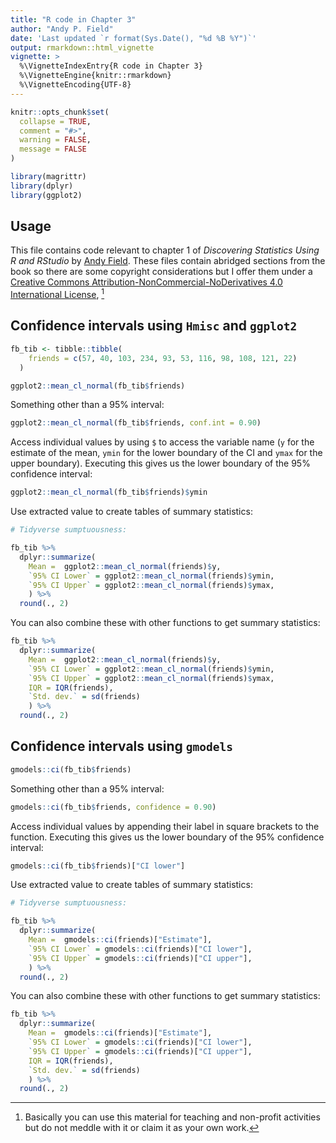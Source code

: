 ```yaml
---
title: "R code in Chapter 3"
author: "Andy P. Field"
date: 'Last updated `r format(Sys.Date(), "%d %B %Y")`'
output: rmarkdown::html_vignette
vignette: >
  %\VignetteIndexEntry{R code in Chapter 3}
  %\VignetteEngine{knitr::rmarkdown}
  %\VignetteEncoding{UTF-8}
---
```


```r
knitr::opts_chunk$set(
  collapse = TRUE,
  comment = "#>",
  warning = FALSE,
  message = FALSE
)

library(magrittr)
library(dplyr)
library(ggplot2)
```


## Usage

This file contains code relevant to chapter 1 of *Discovering Statistics Using R and RStudio* by [Andy Field](https://www.discoveringstatistics.com/). These files contain abridged sections from the book so there are some copyright considerations but I offer them under a [Creative Commons Attribution-NonCommercial-NoDerivatives 4.0 International License](http://creativecommons.org/licenses/by-nc-nd/4.0/), ^[Basically you can use this material for teaching and non-profit activities but do not meddle with it or claim it as your own work.]

## Confidence intervals using `Hmisc` and `ggplot2`

```r

fb_tib <- tibble::tibble(
    friends = c(57, 40, 103, 234, 93, 53, 116, 98, 108, 121, 22)
  )

ggplot2::mean_cl_normal(fb_tib$friends)

```

Something other than a 95% interval:

```r
ggplot2::mean_cl_normal(fb_tib$friends, conf.int = 0.90)
```

Access individual values by using `$` to access the variable name (`y` for the estimate of the mean, `ymin` for the lower boundary of the CI and `ymax` for the upper boundary). Executing this gives us the lower boundary of the 95% confidence interval:

```r

ggplot2::mean_cl_normal(fb_tib$friends)$ymin
```

Use extracted value to create tables of summary statistics:

```r
# Tidyverse sumptuousness:

fb_tib %>%
  dplyr::summarize(
    Mean =  ggplot2::mean_cl_normal(friends)$y,
    `95% CI Lower` = ggplot2::mean_cl_normal(friends)$ymin,
    `95% CI Upper` = ggplot2::mean_cl_normal(friends)$ymax,
    ) %>% 
  round(., 2)
```
You can also combine these with other functions to get summary statistics:

```r
fb_tib %>%
  dplyr::summarize(
    Mean =  ggplot2::mean_cl_normal(friends)$y,
    `95% CI Lower` = ggplot2::mean_cl_normal(friends)$ymin,
    `95% CI Upper` = ggplot2::mean_cl_normal(friends)$ymax,
    IQR = IQR(friends),
    `Std. dev.` = sd(friends)
    ) %>% 
  round(., 2)

```


## Confidence intervals using `gmodels`

```r

gmodels::ci(fb_tib$friends)

```

Something other than a 95% interval:

```r
gmodels::ci(fb_tib$friends, confidence = 0.90)
```

Access individual values by appending their label in square brackets to the function. Executing this gives us the lower boundary of the 95% confidence interval:

```r

gmodels::ci(fb_tib$friends)["CI lower"]
```

Use extracted value to create tables of summary statistics:

```r
# Tidyverse sumptuousness:

fb_tib %>%
  dplyr::summarize(
    Mean =  gmodels::ci(friends)["Estimate"],
    `95% CI Lower` = gmodels::ci(friends)["CI lower"],
    `95% CI Upper` = gmodels::ci(friends)["CI upper"],
    ) %>% 
  round(., 2)
```
You can also combine these with other functions to get summary statistics:

```r
fb_tib %>%
  dplyr::summarize(
    Mean =  gmodels::ci(friends)["Estimate"],
    `95% CI Lower` = gmodels::ci(friends)["CI lower"],
    `95% CI Upper` = gmodels::ci(friends)["CI upper"],
    IQR = IQR(friends),
    `Std. dev.` = sd(friends)
    ) %>% 
  round(., 2)

```


